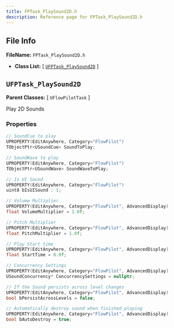 ```yaml
---
title: FPTask_PlaySound2D.h
description: Reference page for FPTask_PlaySound2D.h
---
```


## File Info

__FileName:__ `FPTask_PlaySound2D.h`
- __Class List:__ 
[ [`UFPTask_PlaySound2D`](#ufptask_playsound2d) ]


## `UFPTask_PlaySound2D` 


__Parent Classes:__
[ `UFlowPilotTask` ]

 
Play 2D Sounds 

### Properties

```cpp
// SoundCue to play 
UPROPERTY(EditAnywhere, Category="FlowPilot")
TObjectPtr<USoundCue> SoundToPlay;

// SoundWave to play 
UPROPERTY(EditAnywhere, Category="FlowPilot")
TObjectPtr<USoundWave> SoundWaveToPlay;

// Is UI Sound 
UPROPERTY(EditAnywhere, Category="FlowPilot")
uint8 bIsUISound : 1;

// Volume Multiplier 
UPROPERTY(EditAnywhere, Category="FlowPilot", AdvancedDisplay)
float VolumeMultiplier = 1.0f;

// Pitch Multiplier 
UPROPERTY(EditAnywhere, Category="FlowPilot", AdvancedDisplay)
float PitchMultiplier = 1.0f;

// Play Start time 
UPROPERTY(EditAnywhere, Category="FlowPilot", AdvancedDisplay)
float StartTime = 0.0f;

// Concurrency Settings 
UPROPERTY(EditAnywhere, Category="FlowPilot", AdvancedDisplay)
USoundConcurrency* ConcurrencySettings = nullptr;

// If the Sound persists across level changes 
UPROPERTY(EditAnywhere, Category="FlowPilot", AdvancedDisplay)
bool bPersistAcrossLevels = false;

// Automatically destroy sound when finished playing 
UPROPERTY(EditAnywhere, Category="FlowPilot", AdvancedDisplay)
bool bAutoDestroy = true;

```
